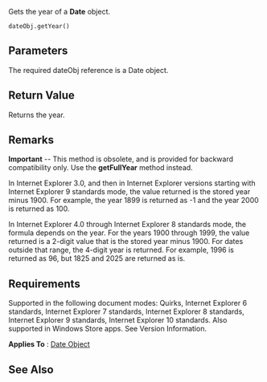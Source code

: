 Gets the year of a '''Date''' object.

 dateObj.getYear()

==Parameters==
The required dateObj reference is a Date object.


==Return Value==
Returns the year.


==Remarks==
'''Important''' -- This method is obsolete, and is provided for backward compatibility only. Use the '''getFullYear''' method instead.

In Internet Explorer 3.0, and then in Internet Explorer versions starting with Internet Explorer 9 standards mode, the value returned is the stored year minus 1900. For example, the year 1899 is returned as -1 and the year 2000 is returned as 100.

In Internet Explorer 4.0 through Internet Explorer 8 standards mode, the formula depends on the year. For the years 1900 through 1999, the value returned is a 2-digit value that is the stored year minus 1900. For dates outside that range, the 4-digit year is returned. For example, 1996 is returned as 96, but 1825 and 2025 are returned as is.


==Requirements==
Supported in the following document modes: Quirks, Internet Explorer 6 standards, Internet Explorer 7 standards, Internet Explorer 8 standards, Internet Explorer 9 standards, Internet Explorer 10 standards. Also supported in Windows Store apps. See Version Information.

'''Applies To''' : [[Objects/Date|Date Object]]


==See Also==

              

              

              

              

              
